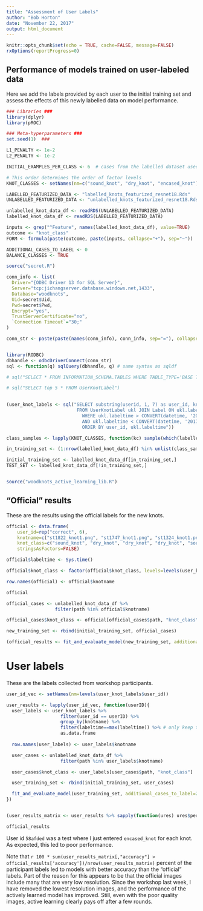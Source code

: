 ```yaml
---
title: "Assessment of User Labels"
author: "Bob Horton"
date: "November 22, 2017"
output: html_document
---
```


```r
knitr::opts_chunk$set(echo = TRUE, cache=FALSE, message=FALSE)
rxOptions(reportProgress=0)
```

## Performance of models trained on user-labeled data

Here we add the labels provided by each user to the initial training set and assess the effects of this newly labelled data on model performance.

```r

### Libraries ###
library(dplyr)
library(pROC)

### Meta-hyperparameters ###
set.seed(1)  ###

L1_PENALTY <- 1e-2
L2_PENALTY <- 1e-2

INITIAL_EXAMPLES_PER_CLASS <- 6  # cases from the labelled dataset used to train the initial model

# This order determines the order of factor levels
KNOT_CLASSES <- setNames(nm=c("sound_knot", "dry_knot", "encased_knot"))

LABELLED_FEATURIZED_DATA <- "labelled_knots_featurized_resnet18.Rds"
UNLABELLED_FEATURIZED_DATA <- "unlabelled_knots_featurized_resnet18.Rds"

unlabelled_knot_data_df <- readRDS(UNLABELLED_FEATURIZED_DATA)
labelled_knot_data_df <- readRDS(LABELLED_FEATURIZED_DATA)

inputs <- grep("^Feature", names(labelled_knot_data_df), value=TRUE)
outcome <- "knot_class"
FORM <- formula(paste(outcome, paste(inputs, collapse="+"), sep="~"))

ADDITIONAL_CASES_TO_LABEL <- 0 
BALANCE_CLASSES <- TRUE
```

```r

source("secret.R")

conn_info <- list(
  Driver="{ODBC Driver 13 for SQL Server}",
  Server="tcp:jichangserver.database.windows.net,1433",
  Database="woodknots",
  Uid=secret$Uid,
  Pwd=secret$Pwd,
  Encrypt="yes",
  TrustServerCertificate="no",
  `Connection Timeout`="30;"
)

conn_str <- paste(paste(names(conn_info), conn_info, sep="="), collapse=";")


library(RODBC)
dbhandle <- odbcDriverConnect(conn_str)
sql <- function(q) sqlQuery(dbhandle, q) # same syntax as sqldf

# sql("SELECT * FROM INFORMATION_SCHEMA.TABLES WHERE TABLE_TYPE='BASE TABLE'")

# sql("SELECT top 5 * FROM UserKnotLabel")

  
(user_knot_labels <- sql("SELECT substring(userid, 1, 7) as user_id, knotname, label_value + '_knot' as knot_class, ukl.labeltime labeltime
                          FROM UserKnotLabel ukl JOIN Label ON ukl.labelid = Label.label_id
                            WHERE ukl.labeltime > CONVERT(datetime, '2017-11-22 04:45:00', 120)
                            AND ukl.labeltime < CONVERT(datetime, '2017-11-22 06:00:00', 120)
                            ORDER BY user_id, ukl.labeltime"))


```

```r
class_samples <- lapply(KNOT_CLASSES, function(kc) sample(which(labelled_knot_data_df$knot_class == kc), INITIAL_EXAMPLES_PER_CLASS))

in_training_set <- (1:nrow(labelled_knot_data_df) %in% unlist(class_samples))

initial_training_set <- labelled_knot_data_df[in_training_set,]
TEST_SET <- labelled_knot_data_df[!in_training_set,]


source("woodknots_active_learning_lib.R")

```

## "Official" results

These are the results using the official labels for the new knots.
```r
official <- data.frame(
	user_id=rep("correct", 6),
	knotname=c("st1822_knot1.png", "st1747_knot1.png", "st1324_knot1.png", "st1171_knot0.png", "st1165_knot0.png", "st1112_knot0.png"), 
	knot_class=c("sound_knot", "dry_knot", "dry_knot", "dry_knot", "sound_knot", NA),
	stringsAsFactors=FALSE)

official$labeltime <- Sys.time()

official$knot_class <- factor(official$knot_class, levels=levels(user_knot_labels$knot_class))

row.names(official) <- official$knotname

official

official_cases <- unlabelled_knot_data_df %>%
                  filter(path %in% official$knotname)

official_cases$knot_class <- official[official_cases$path, "knot_class"]

new_training_set <- rbind(initial_training_set, official_cases)

(official_results <- fit_and_evaluate_model(new_training_set, additional_cases_to_label=2)$performance)

```

# User labels

These are the labels collected from workshop participants.

```r

user_id_vec <- setNames(nm=levels(user_knot_labels$user_id))

user_results <- lapply(user_id_vec, function(userID){
  user_labels <- user_knot_labels %>% 
                    filter(user_id == userID) %>% 
                    group_by(knotname) %>% 
                    filter(labeltime==max(labeltime)) %>% # only keep the last label they chose
                    as.data.frame
  
  row.names(user_labels) <- user_labels$knotname

  user_cases <- unlabelled_knot_data_df %>%
                    filter(path %in% user_labels$knotname)

  user_cases$knot_class <- user_labels[user_cases$path, "knot_class"]

  user_training_set <- rbind(initial_training_set, user_cases)

  fit_and_evaluate_model(user_training_set, additional_cases_to_label=2)
})


(user_results_matrix <- user_results %>% sapply(function(ures) ures$performance) %>% t)

official_results

```

User id `58afded` was a test where I just entered `encased_knot` for each knot. As expected, this led to poor performance.

Note that `r 100 * sum(user_results_matrix[,"accuracy"] > official_results['accuracy'])/nrow(user_results_matrix)` percent of the participant labels led to models with better accuracy than the "official" labels. Part of the reason for this appears to be that the official images include many that are very low resolution. Since the workshop last week, I have removed the lowest resolution images, and the performance of the actively learned model has improved. Still, even with the poor quality images, active learning clearly pays off after a few rounds.
